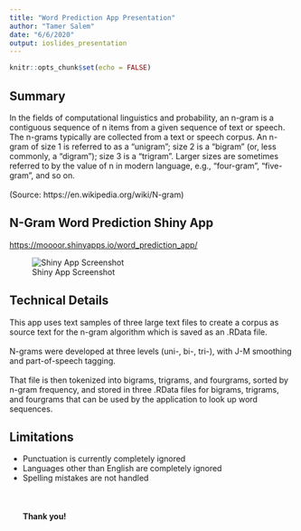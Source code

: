```yaml
---
title: "Word Prediction App Presentation"
author: "Tamer Salem"
date: "6/6/2020"
output: ioslides_presentation
---
```


```r
knitr::opts_chunk$set(echo = FALSE)
```

## Summary

In the fields of computational linguistics and probability, an n-gram is a contiguous sequence of n items from a given sequence of text or speech. The n-grams typically are collected from a text or speech corpus. An n-gram of size 1 is referred to as a "unigram"; size 2 is a "bigram" (or, less commonly, a "digram"); size 3 is a "trigram". Larger sizes are sometimes referred to by the value of n in modern language, e.g., "four-gram", "five-gram", and so on.<br/><br/>
(Source: https://en.wikipedia.org/wiki/N-gram)  

## N-Gram Word Prediction Shiny App 

<https://moooor.shinyapps.io/word_prediction_app/>

![Shiny App Screenshot](Shiny_app.JPG)

## Technical Details

This app uses text samples of three large text files to create a corpus as source text for the n-gram algorithm which is saved as an .RData file.<br/><br/>
N-grams were developed at three levels (uni-, bi-, tri-), with J-M smoothing and part-of-speech tagging.<br/><br/>
That file is then tokenized into bigrams, trigrams, and fourgrams, sorted by n-gram frequency, and stored in three .RData files for bigrams, trigrams, and fourgrams that can be used by the application to look up word sequences.


## Limitations

* Punctuation is currently completely ignored 
* Languages other than English are completely ignored
* Spelling mistakes are not handled<br/><br/><br/><br/>
**Thank you!**
